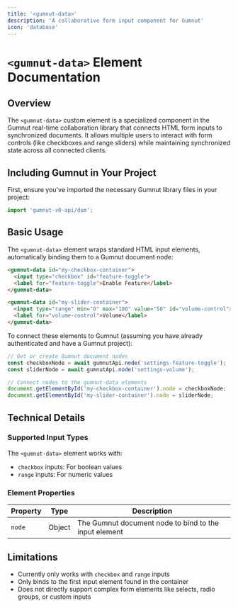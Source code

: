 ```yaml
---
title: '<gumnut-data>'
description: 'A collaborative form input component for Gumnut'
icon: 'database'
---
```


# `<gumnut-data>` Element Documentation

## Overview

The `<gumnut-data>` custom element is a specialized component in the Gumnut real-time collaboration library that connects HTML form inputs to synchronized documents. It allows multiple users to interact with form controls (like checkboxes and range sliders) while maintaining synchronized state across all connected clients.

## Including Gumnut in Your Project

First, ensure you've imported the necessary Gumnut library files in your project:

```js
import 'gumnut-v0-api/dom';
```

## Basic Usage

The `<gumnut-data>` element wraps standard HTML input elements, automatically binding them to a Gumnut document node:

```html
<gumnut-data id="my-checkbox-container">
  <input type="checkbox" id="feature-toggle">
  <label for="feature-toggle">Enable Feature</label>
</gumnut-data>

<gumnut-data id="my-slider-container">
  <input type="range" min="0" max="100" value="50" id="volume-control">
  <label for="volume-control">Volume</label>
</gumnut-data>
```

To connect these elements to Gumnut (assuming you have already authenticated and have a Gumnut project):

```javascript
// Get or create Gumnut document nodes
const checkboxNode = await gumnutApi.node('settings-feature-toggle');
const sliderNode = await gumnutApi.node('settings-volume');

// Connect nodes to the gumnut-data elements
document.getElementById('my-checkbox-container').node = checkboxNode;
document.getElementById('my-slider-container').node = sliderNode;
```
## Technical Details

### Supported Input Types

The `<gumnut-data>` element works with:
- `checkbox` inputs: For boolean values
- `range` inputs: For numeric values

### Element Properties

| Property | Type | Description |
|----------|------|-------------|
| `node` | Object | The Gumnut document node to bind to the input element |

## Limitations

- Currently only works with `checkbox` and `range` inputs
- Only binds to the first input element found in the container
- Does not directly support complex form elements like selects, radio groups, or custom inputs

